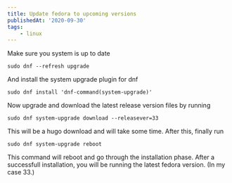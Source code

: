 ```yaml
---
title: Update fedora to upcoming versions
publishedAt: '2020-09-30'
tags:
    - linux
---
```


Make sure you system is up to date

```
sudo dnf --refresh upgrade
```

And install the system upgrade plugin for dnf

```
sudo dnf install 'dnf-command(system-upgrade)'
```

Now upgrade and download the latest release version files by running

```
sudo dnf system-upgrade download --releasever=33
```

This will be a hugo download and will take some time. After this, finally run

```
sudo dnf system-upgrade reboot
```

This command will reboot and go through the installation phase. After a successfull installation, you will be running the latest fedora version. (In my case 33.)
